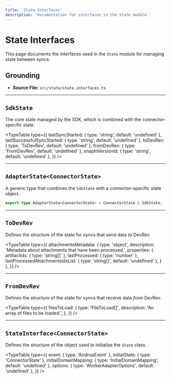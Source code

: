 ```yaml
---
title: 'State Interfaces'
description: 'Documentation for interfaces in the State module.'
---
```



# State Interfaces

This page documents the interfaces used in the `State` module for managing state between syncs.

## Grounding

- **Source File:** `src/state/state.interfaces.ts`

---

## `SdkState`

The core state managed by the SDK, which is combined with the connector-specific state.

<TypeTable
  type={{
    lastSyncStarted: { type: 'string', default: 'undefined' },
    lastSuccessfulSyncStarted: { type: 'string', default: 'undefined' },
    toDevRev: { type: 'ToDevRev', default: 'undefined' },
    fromDevRev: { type: 'FromDevRev', default: 'undefined' },
    snapInVersionId: { type: 'string', default: 'undefined' },
  }}
/>

---

## `AdapterState<ConnectorState>`

A generic type that combines the `SdkState` with a connector-specific state object.

```typescript
export type AdapterState<ConnectorState> = ConnectorState & SdkState;
```

---

## `ToDevRev`

Defines the structure of the state for syncs that send data *to* DevRev.

<TypeTable
  type={{
    attachmentsMetadata: {
      type: 'object',
      description: 'Metadata about attachments that have been processed.',
      properties: {
        artifactIds: { type: 'string[]' },
        lastProcessed: { type: 'number' },
        lastProcessedAttachmentsIdsList: { type: 'string[]', default: 'undefined' },
      }
    },
  }}
/>

---

## `FromDevRev`

Defines the structure of the state for syncs that receive data *from* DevRev.

<TypeTable
  type={{
    filesToLoad: {
      type: 'FileToLoad[]',
      description: 'An array of files to be loaded.',
    },
  }}
/>

---

## `StateInterface<ConnectorState>`

Defines the structure of the object used to initialize the `State` class.

<TypeTable
  type={{
    event: { type: 'AirdropEvent' },
    initialState: { type: 'ConnectorState' },
    initialDomainMapping: { type: 'InitialDomainMapping', default: 'undefined' },
    options: { type: 'WorkerAdapterOptions', default: 'undefined' },
  }}
/>
